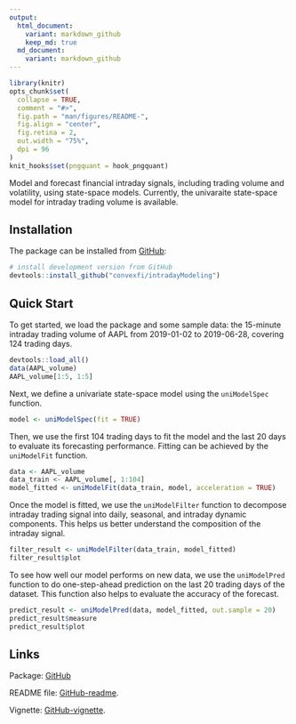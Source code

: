 ```yaml
---
output:
  html_document:
    variant: markdown_github
    keep_md: true
  md_document:
    variant: markdown_github
---
```


<!-- README.md is generated from README.Rmd. Please edit that file -->

```r
library(knitr)
opts_chunk$set(
  collapse = TRUE,
  comment = "#>",
  fig.path = "man/figures/README-",
  fig.align = "center",
  fig.retina = 2,
  out.width = "75%",
  dpi = 96
)
knit_hooks$set(pngquant = hook_pngquant)
```

Model and forecast financial intraday signals, including trading volume and volatility, using state-space models. Currently, the univaraite state-space model for intraday trading volume is available.

## Installation
The package can be installed from [GitHub](https://github.com/convexfi/intradayModeling):
```r
# install development version from GitHub
devtools::install_github("convexfi/intradayModeling")
```

## Quick Start
To get started, we load the package and some sample data: the 15-minute intraday trading volume of AAPL from 2019-01-02 to 2019-06-28, covering 124 trading days.

```r
devtools::load_all()
data(AAPL_volume)
AAPL_volume[1:5, 1:5]
```

Next, we define a univariate state-space model using the `uniModelSpec` function.

```r
model <- uniModelSpec(fit = TRUE)
```

Then, we use the first 104 trading days to fit the model and the last 20 days to evaluate its forecasting performance. Fitting can be achieved by the `uniModelFit` function.

```r
data <- AAPL_volume
data_train <- AAPL_volume[, 1:104]
model_fitted <- uniModelFit(data_train, model, acceleration = TRUE)
```

Once the model is fitted, we use the `uniModelFilter` function to decompose intraday trading signal into daily, seasonal, and intraday dynamic components. This helps us better understand the composition of the intraday signal.

```r
filter_result <- uniModelFilter(data_train, model_fitted)
filter_result$plot
```

To see how well our model performs on new data, we use the `uniModelPred` function to do one-step-ahead prediction on the last 20 trading days of the dataset. This function also helps to evaluate the accuracy of the forecast.

```r
predict_result <- uniModelPred(data, model_fitted, out.sample = 20)
predict_result$measure
predict_result$plot
```


## Links
Package: [GitHub](https://github.com/convexfi/intradayModeling)

README file: [GitHub-readme](https://github.com/convexfi/intradayModeling/blob/master/README.md).

Vignette: [GitHub-vignette](https://htmlpreview.github.io/?https://github.com/convexfi/intradayModeling/blob/master/vignettes/intradayModel.html).
